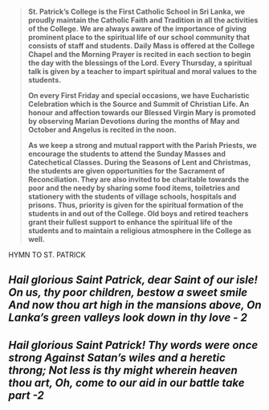 > **St. Patrick’s College is the First Catholic School in Sri Lanka, we
> proudly maintain the Catholic Faith and Tradition in all the
> activities of the College. We are always aware of the importance of
> giving prominent place to the spiritual life of our school community
> that consists of staff and students. Daily Mass is offered at the
> College Chapel and the Morning Prayer is recited in each section to
> begin the day with the blessings of the Lord. Every Thursday, a
> spiritual talk is given by a teacher to impart spiritual and moral
> values to the students.**
>
> **On every First Friday and special occasions, we have Eucharistic
> Celebration which is the Source and Summit of Christian Life. An
> honour and affection towards our Blessed Virgin Mary is promoted by
> observing Marian Devotions during the months of May and October and
> Angelus is recited in the noon.**
>
> **As we keep a strong and mutual rapport with the Parish Priests, we
> encourage the students to attend the Sunday Masses and Catechetical
> Classes. During the Seasons of Lent and Christmas, the students are
> given opportunities for the Sacrament of Reconciliation. They are also
> invited to be charitable towards the poor and the needy by sharing
> some food items, toiletries and stationery with the students of
> village schools, hospitals and prisons. Thus, priority is given for
> the spiritual formation of the students in and out of the College. Old
> boys and retired teachers grant their fullest support to enhance the
> spiritual life of the students and to maintain a religious atmosphere
> in the College as well.**

HYMN TO ST. PATRICK

## 

## ***Hail glorious Saint Patrick, dear Saint of our isle! On us, thy poor children, bestow a sweet smile And now thou art high in the mansions above, On Lanka’s green valleys look down in thy love - 2***

## 

## ***Hail glorious Saint Patrick! Thy words were once strong Against Satan’s wiles and a heretic throng; Not less is thy might wherein heaven thou art, Oh, come to our aid in our battle take part -2***

## 
